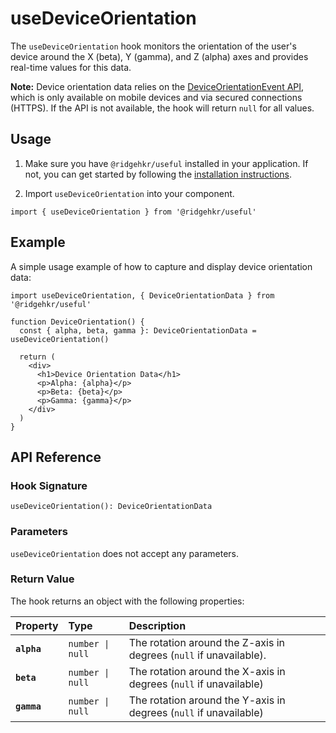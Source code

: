 # useDeviceOrientation

The `useDeviceOrientation` hook monitors the orientation of the user's device around the X (beta), Y (gamma), and Z (alpha) axes and provides real-time values for this data.

**Note:** Device orientation data relies on the [DeviceOrientationEvent API](https://developer.mozilla.org/en-US/docs/Web/API/DeviceOrientationEvent), which is only available on mobile devices and via secured connections (HTTPS). If the API is not available, the hook will return `null` for all values.

## Usage

1. Make sure you have `@ridgehkr/useful` installed in your application. If not, you can get started by following the [installation instructions](/#getting-started).

2. Import `useDeviceOrientation` into your component.

```tsx
import { useDeviceOrientation } from '@ridgehkr/useful'
```

## Example

A simple usage example of how to capture and display device orientation data:

```tsx /useDeviceOrientation/ filename="DeviceOrientation.tsx"
import useDeviceOrientation, { DeviceOrientationData } from '@ridgehkr/useful'

function DeviceOrientation() {
  const { alpha, beta, gamma }: DeviceOrientationData = useDeviceOrientation()

  return (
    <div>
      <h1>Device Orientation Data</h1>
      <p>Alpha: {alpha}</p>
      <p>Beta: {beta}</p>
      <p>Gamma: {gamma}</p>
    </div>
  )
}
```

## API Reference

### Hook Signature

```tsx
useDeviceOrientation(): DeviceOrientationData
```

### Parameters

`useDeviceOrientation` does not accept any parameters.

### Return Value

The hook returns an object with the following properties:

| Property    | Type             | Description                                                        |
| :---------- | :--------------- | :----------------------------------------------------------------- |
| **`alpha`** | `number \| null` | The rotation around the Z-axis in degrees (`null` if unavailable). |
| **`beta`**  | `number \| null` | The rotation around the X-axis in degrees (`null` if unavailable)  |
| **`gamma`** | `number \| null` | The rotation around the Y-axis in degrees (`null` if unavailable)  |
